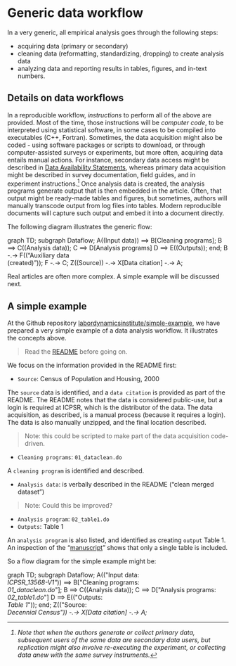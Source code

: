# Generic data workflow

In a very generic, all empirical analysis goes through the following steps:

- acquiring data (primary or secondary)
- cleaning data (reformatting, standardizing, dropping) to create analysis data
- analyzing data and reporting results in tables, figures, and in-text numbers.

## Details on data workflows {#dataflowdiagram}

In a reproducible workflow, *instructions* to perform all of the above are provided. Most of the time, those instructions will be *computer code*, to be interpreted using statistical software, in some cases to be compiled into executables (C++, Fortran). Sometimes, the data acquisition might also be coded - using software packages or scripts to download, or through computer-assisted surveys or experiments, but more often, acquiring data entails manual actions. For instance, secondary data access might be described in [Data Availability Statements](#dasmaster), whereas primary data acquisition might be described in survey documentation, field guides, and in experiment instructions.^[Note that when the authors generate or collect primary data, subsequent users of the same data are secondary data users, but replication might also involve re-executing the experiment, or collecting data anew with the same survey instruments.] Once analysis data is created, the analysis programs generate output that is then embedded in the article. Often, that output might be ready-made tables and figures, but sometimes, authors will manually transcode output from log files into tables. Modern reproducible documents will capture such output and embed it into a document directly. 

The following diagram illustrates the generic flow:

<div class="mermaid">
graph TD;
    subgraph Dataflow;
    A((Input data)) ==>  B[Cleaning programs];
    B ==> C((Analysis data));
    C ==> D[Analysis programs]
    D ==> E((Outputs));
    end;
    B -.-> F(("Auxiliary data<br/>(created)"));
    F -.-> C;
    Z((Source)) -.-> X[Data citation] -.-> A;

</div>

Real articles are often more complex. A simple example will be discussed next.

## A simple example

At the Github repository [labordynamicsinstitute/simple-example](https://github.com/labordynamicsinstitute/simple-example), we have prepared a very simple example of a data analysis workflow. It illustrates the concepts above.

> Read the [README](https://github.com/labordynamicsinstitute/simple-example/blob/master/README.md) before going on.


We focus on the information provided in the README first:

- `Source`: Census of Population and Housing, 2000

The `source` data is identified, and a `data citation` is provided as part of the README. The README notes that the data is considered public-use, but a login is required at ICPSR, which is the distributor of the data. The data acquisition, as described, is a manual process (because it requires a login). The data is also manually unzipped, and the final location described.

> Note: this could be scripted to make part of the data acquisition code-driven.

- `Cleaning programs`: `01_dataclean.do`

A `cleaning program` is identified and described.

- `Analysis data`: is verbally described in the README ("clean merged dataset")

> Note: Could this be improved?

- `Analysis program`: `02_table1.do`
- `Outputs`: Table 1

An `analysis program` is also listed, and identified as creating `output` Table 1. An inspection of the "[manuscript](https://github.com/labordynamicsinstitute/simple-example/blob/master/text/simple-paper.pdf)" shows that only a single table is included.

So a flow diagram for the simple example might be:

```{=html}
<div class="mermaid">
graph TD;
    subgraph Dataflow;
    A(("Input data:<br/><i>ICPSR_13568-V1"</i>)) ==>  B["Cleaning programs:<br/><i>01_dataclean.do</i>"];
    B ==> C((Analysis data));
    C ==> D["Analysis programs:<br/><i>02_table1.do</i>"]
    D ==> E(("Outputs:<br/><i>Table 1</i>"));
    end;
    Z(("Source:<br/><i>Decennial Census")) -.-> X[Data citation] -.-> A;

</div>
```
